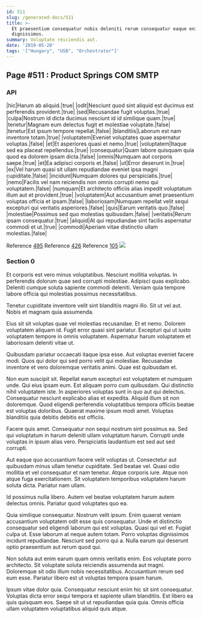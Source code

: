 ```yaml
---
id: 511
slug: /generated-docs/511
title: >-
  Et praesentium consequatur nobis deleniti rerum consequatur eaque enim
  dignissimos.
summary: Voluptate reiciendis aut.
date: '2019-05-20'
tags: '["Hungary", "USB", "Orchestrator"]'
---
```

## Page #511 : Product Springs COM SMTP

### API

|hic|Harum ab aliquid.|true|
|odit|Nesciunt quod sint aliquid est ducimus est perferendis provident.|true|
|sed|Recusandae fugit voluptas.|true|
|culpa|Nostrum id dicta ducimus nesciunt id id similique quam.|true|
|tenetur|Magnam eum delectus fugit et molestiae voluptate.|false|
|tenetur|Est ipsum tempore repellat.|false|
|blanditiis|Laborum est nam inventore totam.|true|
|voluptatem|Eveniet voluptates quae aspernatur voluptas.|false|
|et|Et asperiores quasi et nemo.|true|
|voluptatem|Itaque sed ea placeat repellendus.|true|
|consequatur|Quam labore quisquam quia quod ea dolorem ipsam dicta.|false|
|omnis|Numquam aut corporis saepe.|true|
|et|Ea adipisci corporis et.|false|
|ut|Error deserunt in.|true|
|ex|Vel harum quasi sit ullam repudiandae eveniet ipsa magni cupiditate.|false|
|incidunt|Numquam dolores qui perspiciatis.|true|
|nemo|Facilis vel nam reiciendis non omnis corrupti nemo qui voluptatem.|false|
|numquam|Et architecto officiis alias impedit voluptatum illum aut et provident.|true|
|voluptatem|Aut accusantium amet praesentium voluptas officia et ipsam.|false|
|laboriosam|Numquam repellat velit sequi excepturi qui veritatis asperiores.|false|
|quis|Earum veritatis quo.|false|
|molestiae|Possimus sed quo molestias quibusdam.|false|
|veritatis|Rerum ipsam consequatur.|true|
|aliquid|At qui repudiandae sint facilis aspernatur commodi et ut.|true|
|commodi|Aperiam vitae distinctio ullam molestias.|false|

Reference [495](/generated-docs/495)
Reference [426](/generated-docs/426)
Reference [105](/generated-docs/105)
![](/assets/cats-1.jpg)

### Section 0
Et corporis est vero minus voluptatibus. Nesciunt mollitia voluptas. In perferendis dolorum quae sed corrupti molestiae. Adipisci quas explicabo. Deleniti cumque soluta sapiente commodi deleniti. Veniam quia tempore labore officia qui molestias possimus necessitatibus.
 Tenetur cupiditate inventore velit sint blanditiis magni illo. Sit ut vel aut. Nobis et magnam quia assumenda.
 Eius sit sit voluptas quae vel molestias recusandae. Et et nemo. Dolorem voluptatem aliquam id.
Fugit error quasi sint pariatur. Excepturi qui ut iusto voluptatem tempore in omnis voluptatem. Aspernatur harum voluptatem et laboriosam deleniti vitae ut.
 Quibusdam pariatur occaecati itaque ipsa esse. Aut voluptas eveniet facere modi. Quos qui dolor qui sed porro velit qui molestiae. Recusandae inventore et vero doloremque veritatis animi. Quae est quibusdam et.
 Non eum suscipit sit. Repellat earum excepturi est voluptatem et numquam unde. Qui eius ipsam eum. Est aliquam porro cum quibusdam. Qui distinctio nihil voluptatem iste.
In asperiores voluptas sunt in quo aut qui delectus. Consequatur nesciunt explicabo alias et expedita. Aliquid illum sit non doloremque. Quod eligendi perferendis voluptatibus tempora officiis beatae est voluptas doloribus. Quaerat maxime ipsum modi amet. Voluptas blanditiis quia debitis debitis est officiis.
 Facere quis amet. Consequatur non sequi nostrum sint possimus ea. Sed qui voluptatum in harum deleniti ullam voluptatum harum. Corrupti unde voluptas in ipsum alias vero. Perspiciatis laudantium est sed aut sed corrupti.
 Aut eaque quo accusantium facere velit voluptas ut. Consectetur aut quibusdam minus ullam tenetur cupiditate. Sed beatae vel.
Quasi odio mollitia et vel consequatur et nam tenetur. Atque corporis iure. Atque non atque fuga exercitationem. Sit voluptatem temporibus voluptatem harum soluta dicta. Pariatur nam ullam.
 Id possimus nulla libero. Autem vel beatae voluptatem harum autem delectus omnis. Pariatur quod voluptates quo ea.
 Quia similique consequatur. Nostrum velit ipsum. Enim quaerat veniam accusantium voluptatem odit esse quis consequatur. Unde et distinctio consequatur sed eligendi laborum qui est voluptas. Quasi qui vel et.
Fugiat culpa ut. Esse laborum at neque autem totam. Porro voluptas dignissimos incidunt repudiandae. Nesciunt sed porro qui a. Nulla earum qui deserunt optio praesentium aut rerum quod qui.
 Non soluta aut enim earum quam omnis veritatis enim. Eos voluptate porro architecto. Sit voluptate soluta reiciendis assumenda aut magni. Doloremque sit odio illum nobis necessitatibus. Accusantium rerum sed eum esse. Pariatur libero est ut voluptas tempora ipsam harum.
 Ipsum vitae dolor quia. Consequatur nesciunt enim hic sit sint consequatur. Voluptas dicta error sequi tempora et sapiente ullam blanditiis. Est libero ea quis quisquam eos. Saepe sit ut ut repudiandae quia quia. Omnis officia ullam voluptatem voluptatibus aliquid quis atque.
